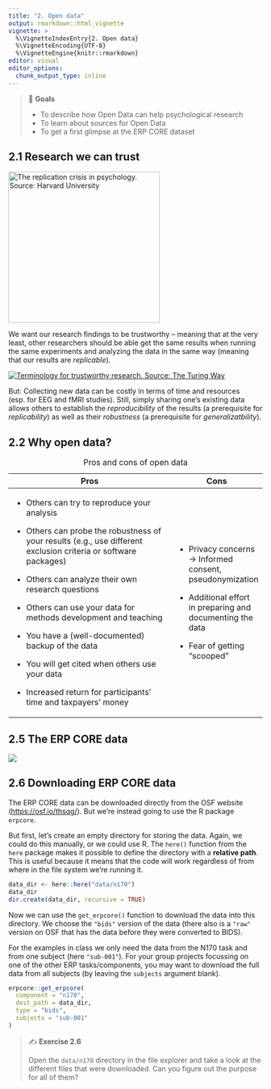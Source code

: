 ```yaml
---
title: "2. Open data"
output: rmarkdown::html_vignette
vignette: >
  %\VignetteIndexEntry{2. Open data}
  %\VignetteEncoding{UTF-8}
  %\VignetteEngine{knitr::rmarkdown}
editor: visual
editor_options:
  chunk_output_type: inline
---
```


> 🎯 **Goals**
>
> -   To describe how Open Data can help psychological research
> -   To learn about sources for Open Data
> -   To get a first glimpse at the ERP CORE dataset

## 2.1 Research we can trust

[![*The replication crisis in psychology. Source: Harvard University*](https://projects.iq.harvard.edu/files/psychology-replications/files/logo.png){fig-align="center" width="300"}](https://projects.iq.harvard.edu/psychology-replications/home)

We want our research findings to be trustworthy -- meaning that at the very least, other researchers should be able get the same results when running the same experiments and analyzing the data in the same way (meaning that our results are *replicable*).

[![*Terminology for trustworthy research. Source: The Turing Way*](https://the-turing-way.netlify.app/_images/reproducible-definition-grid.jpg)](https://the-turing-way.netlify.app/reproducible-research/overview/overview-definitions.html)

But: Collecting new data can be costly in terms of time and resources (esp. for EEG and fMRI studies). Still, simply sharing one's existing data allows others to establish the *reproducibility* of the results (a prerequisite for *replicability*) as well as their *robustness* (a prerequisite for *generalizatbility*).

## 2.2 Why open data?

+-------------------------------------------------------------------------------------------------------------------+-------------------------------------------------------------+
| Pros                                                                                                              | Cons                                                        |
+===================================================================================================================+=============================================================+
| -   Others can try to reproduce your analysis                                                                     | -   Privacy concerns -\> Informed consent, pseudonymization |
|                                                                                                                   |                                                             |
| -   Others can probe the robustness of your results (e.g., use different exclusion criteria or software packages) | -   Additional effort in preparing and documenting the data |
|                                                                                                                   |                                                             |
| -   Others can analyze their own research questions                                                               | -   Fear of getting "scooped"                               |
|                                                                                                                   |                                                             |
| -   Others can use your data for methods development and teaching                                                 |                                                             |
|                                                                                                                   |                                                             |
| -   You have a (well-documented) backup of the data                                                               |                                                             |
|                                                                                                                   |                                                             |
| -   You will get cited when others use your data                                                                  |                                                             |
|                                                                                                                   |                                                             |
| -   Increased return for participants' time and taxpayers' money                                                  |                                                             |
+-------------------------------------------------------------------------------------------------------------------+-------------------------------------------------------------+

: Pros and cons of open data

## 2.5 The ERP CORE data

![](https://ars.els-cdn.com/content/image/1-s2.0-S1053811920309502-gr1.jpg)

## 2.6 Downloading ERP CORE data

The ERP CORE data can be downloaded directly from the OSF website (<https://osf.io/thsqg/>). But we're instead going to use the R package `erpcore`.

But first, let's create an empty directory for storing the data. Again, we could do this manually, or we could use R. The `here()` function from the `here` package makes it possible to define the directory with a **relative path**. This is useful because it means that the code will work regardless of from where in the file system we're running it.

```r
data_dir <- here::here("data/n170")
data_dir
dir.create(data_dir, recursive = TRUE)
```

Now we can use the `get_erpcore()` function to download the data into this directory. We choose the `"bids"` version of the data (there also is a `"raw"` version on OSF that has the data before they were converted to BIDS).

For the examples in class we only need the data from the N170 task and from one subject (here `"sub-001"`). For your group projects focussing on one of the other ERP tasks/components, you may want to download the full data from all subjects (by leaving the `subjects` argument blank).

```r
erpcore::get_erpcore(
  component = "n170",
  dest_path = data_dir,
  type = "bids",
  subjects = "sub-001"
)
```

> ✍️ **Exercise 2.6**
>
> Open the `data/n170` directory in the file explorer and take a look at the different files that were downloaded. Can you figure out the purpose for all of them?
